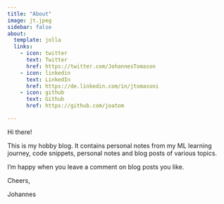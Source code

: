 ```yaml
---
title: "About"
image: jt.jpeg
sidebar: false
about:
  template: jolla
  links:
    - icon: twitter
      text: Twitter
      href: https://twitter.com/JohannesTomason
    - icon: linkedin
      text: LinkedIn
      href: https://de.linkedin.com/in/jtomasoni
    - icon: github
      text: Github
      href: https://github.com/joatom

---
```


Hi there!

This is my hobby blog. It contains personal notes from my ML learning journey, code snippets, personal notes and blog posts of various topics.

I’m happy when you leave a comment on blog posts you like.

Cheers,

Johannes
